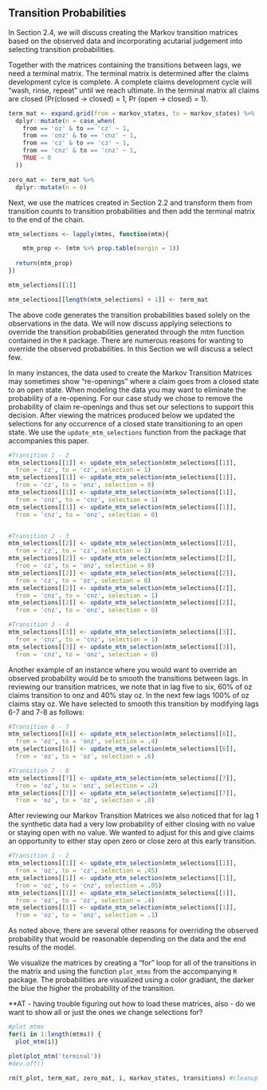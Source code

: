 ## Transition Probabilities

In Section 2.4, we will discuss creating the Markov transition matrices based on the observed data and incorporating acutarial judgement into selecting transition probabilities.

Together with the matrices containing the transitions between lags, we need a terminal matrix. The terminal matrix is determined after the claims development cylce is complete. A complete claims development cycle will “wash, rinse, repeat” until we reach ultimate.  In the terminal matrix all claims are closed (Pr(closed -> closed) = 1, Pr (open -> closed) = 1). 

```r
term_mat <- expand.grid(from = markov_states, to = markov_states) %>%
  dplyr::mutate(n = case_when(
    from == 'oz' & to == 'cz' ~ 1,
    from == 'onz' & to == 'cnz' ~ 1,
    from == 'cz' & to == 'cz' ~ 1,
    from == 'cnz' & to == 'cnz' ~ 1,
    TRUE ~ 0
  ))

zero_mat <- term_mat %>% 
  dplyr::mutate(n = 0)

```

Next, we use the matrices created in Section 2.2 and transform them from transition counts to transition probabilities and then add the terminal matrix to the end of the chain.

```r

mtm_selections <- lapply(mtms, function(mtm){

    mtm_prop <- (mtm %>% prop.table(margin = 1))
  
  return(mtm_prop)
})

mtm_selections[[1]]

mtm_selections[[length(mtm_selections) + 1]] <- term_mat

```

The above code generates the transition probabilities based solely on the observations in the data. We will now discuss applying selections to override the transition probabilities generated through the mtm function contained in the `R` package. There are numerous reasons for wanting to override the observed probabilities. In this Section we will discuss a select few.

In many instances, the data used to create the Markov Transition Matrices may sometimes show "re-openings" where a claim goes from a closed state to an open state. When modeling the data you may want to eliminate the probability of a re-opening. For our case study we chose to remove the probability of claim re-openings and thus set our selections to support this decision. After viewing the matrices produced below we updated the selections for any occurrence of a closed state transitioning to an open state. We use the `update_mtm_selections` function from the package that accompanies this paper.

```r

#Transition 1 - 2
mtm_selections[[1]] <- update_mtm_selection(mtm_selections[[1]], 
  from = 'cz', to = 'cz', selection = 1)
mtm_selections[[1]] <- update_mtm_selection(mtm_selections[[1]], 
  from = 'cz', to = 'onz', selection = 0)
mtm_selections[[1]] <- update_mtm_selection(mtm_selections[[1]], 
  from = 'cnz', to = 'cnz', selection = 1)
mtm_selections[[1]] <- update_mtm_selection(mtm_selections[[1]], 
  from = 'cnz', to = 'onz', selection = 0)


#Transition 2 - 3
mtm_selections[[2]] <- update_mtm_selection(mtm_selections[[2]], 
  from = 'cz', to = 'cz', selection = 1)
mtm_selections[[2]] <- update_mtm_selection(mtm_selections[[2]], 
  from = 'cz', to = 'onz', selection = 0)
mtm_selections[[2]] <- update_mtm_selection(mtm_selections[[2]], 
  from = 'cz', to = 'oz', selection = 0)
mtm_selections[[2]] <- update_mtm_selection(mtm_selections[[2]], 
  from = 'cnz', to = 'cnz', selection = 1)
mtm_selections[[2]] <- update_mtm_selection(mtm_selections[[2]], 
  from = 'cnz', to = 'onz', selection = 0)

#Transition 3 - 4
mtm_selections[[3]] <- update_mtm_selection(mtm_selections[[3]], 
  from = 'cnz', to = 'cnz', selection = 1)
mtm_selections[[3]] <- update_mtm_selection(mtm_selections[[3]], 
  from = 'cnz', to = 'onz', selection = 0)
```

Another example of an instance where you would want to override an observed probability would be to smooth the transitions between lags. In reviewing our transition matrices, we note that in lag five to six, 60% of oz claims transition to onz and 40% stay oz. In the next few lags 100% of oz claims stay oz. We have selected to smooth this transition by modifying lags 6-7 and 7-8 as follows:

```r

#Transition 6 - 7
mtm_selections[[6]] <- update_mtm_selection(mtm_selections[[6]], 
  from = 'oz', to = 'onz', selection = .4)
mtm_selections[[6]] <- update_mtm_selection(mtm_selections[[6]], 
  from = 'oz', to = 'oz', selection = .6)

#Transition 7 - 8
mtm_selections[[7]] <- update_mtm_selection(mtm_selections[[7]], 
  from = 'oz', to = 'onz', selection = .2)
mtm_selections[[7]] <- update_mtm_selection(mtm_selections[[7]], 
  from = 'oz', to = 'oz', selection = .8)

```

After reviewing our Markov Transition Matrices we also noticed that for lag 1 the synthetic data had a very low probability of either closing with no value or staying open with no value. We wanted to adjust for this and give claims an opportunity to either stay open zero or close zero at this early transition. 

```r
#Transition 1 - 2
mtm_selections[[1]] <- update_mtm_selection(mtm_selections[[1]], 
  from = 'oz', to = 'cz', selection = .45)
mtm_selections[[1]] <- update_mtm_selection(mtm_selections[[1]], 
  from = 'oz', to = 'cnz', selection = .05)
mtm_selections[[1]] <- update_mtm_selection(mtm_selections[[1]], 
  from = 'oz', to = 'oz', selection = .4)
mtm_selections[[1]] <- update_mtm_selection(mtm_selections[[1]], 
  from = 'oz', to = 'onz', selection = .1)

```                                           
                                            
As noted above, there are several other reasons for overriding the observed probability that would be reasonable depending on the data and the end results of the model.

We visualize the matrices by creating a "for" loop for all of the transitions in the matrix and using the function `plot_mtms` from the accompanying `R` package. The probabilities are visualized using a color gradiant, the darker the blue the higher the probability of the transition.

**AT - having trouble figuring out how to load these matrices, also - do we want to show all or just the ones we change selections for?
```r

#plot mtms
for(i in 1:length(mtms)) {
  plot_mtm(i)}

plot(plot_mtm('terminal'))
#dev.off()

rm(t_plot, term_mat, zero_mat, i, markov_states, transitions) #cleanup

```
